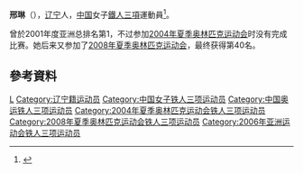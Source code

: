 {{noteTA|G1=Sports}}
{{Infobox sportsperson
| headercolor    = #D2B48C
| name           = 邢琳
| image          = 
| imagesize      =
| caption        =
| birthname      =
| fullname       =
| nickname       =
| nationality    = 
| residence      =
| birth_date      = {{birth_date_and_age|1979|5|25}}
| birth_place     = {{CHN}}[[辽宁省|辽宁省]]
| height         = 
| weight         = 
| website        = 
| country        = {{CHN}}
| sport          = 女子[[鐵人三項|鐵人三項]]
| collegeteam    =
| club           =
| team           =
| turnedpro      =
| coach          = 
| retired        =
| coaching       =
| worlds         =
| regionals      =
| nationals      =
| olympics       =
| paralympics    =
| highestranking =
| pb             =
| medaltemplates = 
{{MedalSport   |女子[[鐵人三項|鐵人三項]]}}
{{MedalCountry | {{CHN}}}}
| show-medals    = yes
}}
'''邢琳'''（{{bd|1979年|5月25日}}），[[辽宁|辽宁]]人，[[中国|中国]]女子[[鐵人三項|鐵人三項]]運動員<ref>{{cite news|title=中国铁人三项优秀运动员——邢琳|url=http://sports.qq.com/a/20100913/001003.htm|newspaper=腾讯体育|date=2010-09-13|accessdate=2012-07-26|archive-date=2021-05-14|archive-url=https://web.archive.org/web/20210514121915/https://sports.qq.com/a/20100913/001003.htm|dead-url=no}}</ref>。

曾於2001年度亚洲总排名第1，不过参加[[2004年夏季奥林匹克运动会|2004年夏季奥林匹克运动会]]时没有完成比赛。她后来又参加了[[2008年夏季奥林匹克运动会|2008年夏季奥林匹克运动会]]，最终获得第40名。

==參考資料==
{{Reflist}}

{{Authority control}}
{{DEFAULTSORT:Xing Lin}}
[[Category:邢姓|L]]
[[Category:辽宁籍运动员|Category:辽宁籍运动员]]
[[Category:中国女子铁人三项运动员|Category:中国女子铁人三项运动员]]
[[Category:中国奥运铁人三项运动员|Category:中国奥运铁人三项运动员]]
[[Category:2004年夏季奥林匹克运动会铁人三项运动员|Category:2004年夏季奥林匹克运动会铁人三项运动员]]
[[Category:2008年夏季奥林匹克运动会铁人三项运动员|Category:2008年夏季奥林匹克运动会铁人三项运动员]]
[[Category:2006年亚洲运动会铁人三项运动员|Category:2006年亚洲运动会铁人三项运动员]]